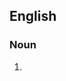 {{also|nonrepudiation}}

==English==

===Noun===
{{en-noun}}

# {{alternative spelling of|nonrepudiation|lang=en}}